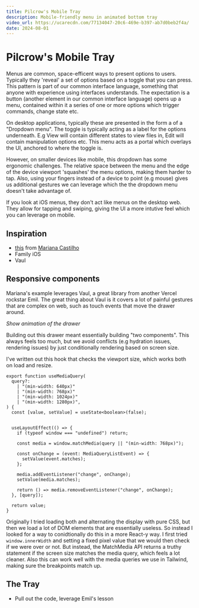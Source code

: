 ```yaml
---
title: Pilcrow's Mobile Tray
description: Mobile-friendly menu in animated bottom tray
video_url: https://ucarecdn.com/77134047-20c6-469e-b397-ab7d0beb2f4a/
date: 2024-08-01
---
```


# Pilcrow's Mobile Tray

Menus are common, space-efficent ways to present options to users. Typically they 'reveal' a set of options based on a toggle that you can press. 
This pattern is part of our common interface language, something that anyone with experience using interfaces understands. 
The expectation is a button (another element in our common interface language) opens up a menu, contained within it a series of one or more options 
which trigger commands, change state etc.

On desktop applications, typically these are presented in the form a of a "Dropdown menu". The toggle is typically acting as a label for the options underneath.
E.g View will contain different states to view files in, Edit will contain manipulation options etc.
This menu acts as a portal which overlays the UI, anchored to where the toggle is. 

However, on smaller devices like mobile, this dropdown has some ergonomic challenges. 
The relative space between the menu and the edge of the device viewport 'squashes' the menu options, making them harder to tap.
Also, using your fingers instead of a device to point (e.g mouse) gives us additional gestures we can leverage which the the dropdown menu doesn't take advantage of.

If you look at iOS menus, they don't act like menus on the desktop web. They allow for tapping and swiping, giving the UI a more intutive feel which you can leverage on mobile.

## Inspiration
- [this](https://www.uilabs.dev/) from [Mariana Castilho](https://twitter.com/mrncst)
- Family iOS
- Vaul

## Responsive components
Mariana's example leverages Vaul, a great library from another Vercel rockstar Emil. 
The great thing about Vaul is it covers a lot of painful gestures that are complex on web, such as touch events that move the drawer around.

*Show animation of the drawer*

Building out this drawer meant essentially building "two components". This always feels too much, but we avoid conflicts (e.g hydration issues, rendering issues) by just conditionally rendering based on screen size.

I've written out this hook that checks the viewport size, which works both on load and resize.

```tsx
export function useMediaQuery(
  query?:
    | "(min-width: 640px)"
    | "(min-width: 768px)"
    | "(min-width: 1024px)"
    | "(min-width: 1280px)",
) {
  const [value, setValue] = useState<boolean>(false);


  useLayoutEffect(() => {
    if (typeof window === "undefined") return;

    const media = window.matchMedia(query || "(min-width: 768px)");

    const onChange = (event: MediaQueryListEvent) => {
      setValue(event.matches);
    };

    media.addEventListener("change", onChange);
    setValue(media.matches);

    return () => media.removeEventListener("change", onChange);
  }, [query]);

  return value;
}
```

Originally I tried loading both and alternating the display with pure CSS, but then we load a lot of DOM elements that are essentially useless.
So instead I looked for a way to conidtionally do this in a more React-y way. I first tried `window.innerWidth` and setting a fixed pixel value that we would then check if we were over or not.
But instead, the MatchMedia API returns a truthy statement if the screen size matches the media query, which feels a lot cleaner. Also this can work well with the media queries we use in Tailwind, making sure the breakpoints match up.

## The Tray
- Pull out the code, leverage Emil's lesson

<VideoPlayer ratio={4/3} src="https://ucarecdn.com/77134047-20c6-469e-b397-ab7d0beb2f4a/" />


